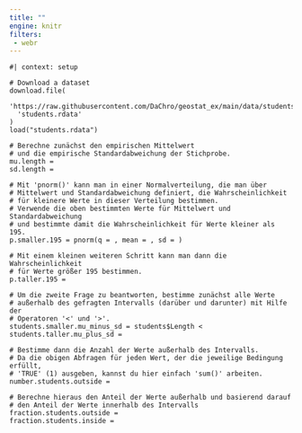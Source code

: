 ```yaml
---
title: ""
engine: knitr
filters:
 - webr
---
```


```webr-r

#| context: setup

# Download a dataset
download.file(
  'https://raw.githubusercontent.com/DaChro/geostat_ex/main/data/students.rdata',
  'students.rdata'
)
load("students.rdata")

```

```webr-r
# Berechne zunächst den empirischen Mittelwert 
# und die empirische Standardabweichung der Stichprobe. 
mu.length = 
sd.length =
  
# Mit 'pnorm()' kann man in einer Normalverteilung, die man über
# Mittelwert und Standardabweichung definiert, die Wahrscheinlichkeit 
# für kleinere Werte in dieser Verteilung bestimmen.
# Verwende die oben bestimmten Werte für Mittelwert und Standardabweichung 
# und bestimmte damit die Wahrscheinlichkeit für Werte kleiner als 195.
p.smaller.195 = pnorm(q = , mean = , sd = )

# Mit einem kleinen weiteren Schritt kann man dann die Wahrscheinlichkeit
# für Werte größer 195 bestimmen.
p.taller.195 = 

# Um die zweite Frage zu beantworten, bestimme zunächst alle Werte 
# außerhalb des gefragten Intervalls (darüber und darunter) mit Hilfe der 
# Operatoren '<' und '>'.
students.smaller.mu_minus_sd = students$Length < 
students.taller.mu_plus_sd = 

# Bestimme dann die Anzahl der Werte außerhalb des Intervalls.
# Da die obigen Abfragen für jeden Wert, der die jeweilige Bedingung erfüllt, 
# 'TRUE' (1) ausgeben, kannst du hier einfach 'sum()' arbeiten.
number.students.outside = 

# Berechne hieraus den Anteil der Werte außerhalb und basierend darauf
# den Anteil der Werte innerhalb des Intervalls
fraction.students.outside =
fraction.students.inside = 


```
